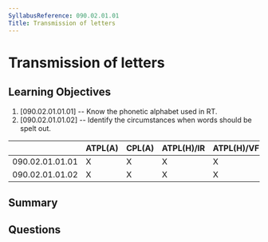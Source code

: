 ```yaml
---
SyllabusReference: 090.02.01.01
Title: Transmission of letters
---
```


# Transmission of letters

## Learning Objectives

1. [090.02.01.01.01] -- Know the phonetic alphabet used in RT.
2. [090.02.01.01.02] -- Identify the circumstances when words should be spelt out.


|                 | ATPL(A) | CPL(A) | ATPL(H)/IR | ATPL(H)/VFR | CPL(H) | IR | CBIR(A) |
|-----------------|---------|--------|------------|-------------|--------|----|---------|
| 090.02.01.01.01 |    X    |    X   |      X     |      X      |   X    | X  |    X    |
| 090.02.01.01.02 |    X    |    X   |      X     |      X      |   X    | X  |    X    |

## Summary

## Questions
